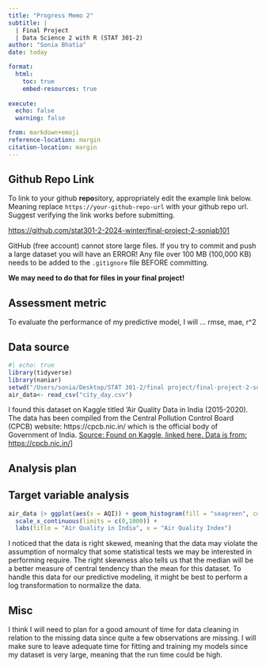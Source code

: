 ```yaml
---
title: "Progress Memo 2"
subtitle: |
  | Final Project 
  | Data Science 2 with R (STAT 301-2)
author: "Sonia Bhatia"
date: today

format:
  html:
    toc: true
    embed-resources: true
    
execute:
  echo: false
  warning: false

from: markdown+emoji 
reference-location: margin
citation-location: margin
---
```




::: {.callout-tip icon=false}

## Github Repo Link

To link to your github **repo**sitory, appropriately edit the example link below. Meaning replace `https://your-github-repo-url` with your github repo url. Suggest verifying the link works before submitting.

[https://github.com/stat301-2-2024-winter/final-project-2-soniab101](https://github.com/stat301-2-2024-winter/final-project-2-soniab101)

:::

::: {.callout-warning}
GitHub (free account) cannot store large files. If you try to commit and push a large dataset you will have an ERROR! Any file over 100 MB (100,000 KB) needs to be added to the `.gitignore` file BEFORE committing.

**We may need to do that for files in your final project!**
:::

## Assessment metric
To evaluate the performance of my predictive model, I will ... rmse, mae, r^2

## Data source

```r
#| echo: true
library(tidyverse)
library(naniar)
setwd("/Users/sonia/Desktop/STAT 301-2/final project/final-project-2-soniab101/memos")
air_data<- read_csv("city_day.csv")

```

I found this dataset on Kaggle titled 'Air Quality Data in India (2015-2020). The data has been compiled from the Central Pollution Control Board (CPCB) website: https://cpcb.nic.in/ which is the official body of Government of India. 
[Source: Found on Kaggle, linked here. Data is from: https://cpcb.nic.in/](https://www.kaggle.com/datasets/rohanrao/air-quality-data-in-india?select=city_day.csv)]



## Analysis plan


## Target variable analysis
```r
air_data |> ggplot(aes(x = AQI)) + geom_histogram(fill = "seagreen", color = "white", bins = 30) +
  scale_x_continuous(limits = c(0,1000)) +
  labs(title = "Air Quality in India", x = "Air Quality Index")


```

I noticed that the data is right skewed, meaning that the data may violate the assumption of normalcy that some statistical tests we may be interested in performing require. The right skewness also tells us that the median will be a better measure of central tendency than the mean for this dataset. To handle this data for our predictive modeling, it might be best to perform a log transformation to normalize the data. 

## Misc
I think I will need to plan for a good amount of time for data cleaning in relation to the missing data since quite a few observations are missing. I will make sure to leave adequate time for fitting and training my models since my dataset is very large, meaning that the run time could be high. 

